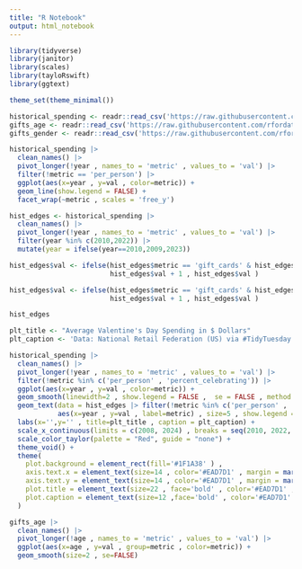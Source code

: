 ```yaml
---
title: "R Notebook"
output: html_notebook
---
```


```r
library(tidyverse)
library(janitor)
library(scales)
library(tayloRswift)
library(ggtext)

theme_set(theme_minimal())
```


```r
historical_spending <- readr::read_csv('https://raw.githubusercontent.com/rfordatascience/tidytuesday/master/data/2024/2024-02-13/historical_spending.csv')
gifts_age <- readr::read_csv('https://raw.githubusercontent.com/rfordatascience/tidytuesday/master/data/2024/2024-02-13/gifts_age.csv')
gifts_gender <- readr::read_csv('https://raw.githubusercontent.com/rfordatascience/tidytuesday/master/data/2024/2024-02-13/gifts_gender.csv')
```


```r
historical_spending |>
  clean_names() |>
  pivot_longer(!year , names_to = 'metric' , values_to = 'val') |>
  filter(!metric == 'per_person') |>
  ggplot(aes(x=year , y=val , color=metric)) +
  geom_line(show.legend = FALSE) +
  facet_wrap(~metric , scales = 'free_y') 
```


```r
hist_edges <- historical_spending |>
  clean_names() |>
  pivot_longer(!year , names_to = 'metric' , values_to = 'val') |>
  filter(year %in% c(2010,2022)) |>
  mutate(year = ifelse(year==2010,2009,2023))

hist_edges$val <- ifelse(hist_edges$metric == 'gift_cards' & hist_edges$year == 2023 , 
                         hist_edges$val + 1 , hist_edges$val )

hist_edges$val <- ifelse(hist_edges$metric == 'gift_cards' & hist_edges$year == 2009 , 
                         hist_edges$val + 1 , hist_edges$val )

hist_edges
```


```r
plt_title <- "Average Valentine's Day Spending in $ Dollars"
plt_caption <- 'Data: National Retail Federation (US) via #TidyTuesday  Plot: Nat Rivera'

historical_spending |>
  clean_names() |>
  pivot_longer(!year , names_to = 'metric' , values_to = 'val') |>
  filter(!metric %in% c('per_person' , 'percent_celebrating')) |>
  ggplot(aes(x=year , y=val , color=metric)) +
  geom_smooth(linewidth=2 , show.legend = FALSE ,  se = FALSE , method = 'loess' , formula = 'y~x') +
  geom_text(data = hist_edges |> filter(!metric %in% c('per_person' , 'percent_celebrating')), 
            aes(x=year , y=val , label=metric) , size=5 , show.legend = FALSE) +
  labs(x='',y='' , title=plt_title , caption = plt_caption) +
  scale_x_continuous(limits = c(2008, 2024) , breaks = seq(2010, 2022, by = 2)) +
  scale_color_taylor(palette = "Red", guide = "none") +
  theme_void() +
  theme(
    plot.background = element_rect(fill='#1F1A38' ) ,
    axis.text.x = element_text(size=14 , color='#EAD7D1' , margin = margin(0,0,10,0)),
    axis.text.y = element_text(size=14 , color='#EAD7D1' , margin = margin(0,0,0,10)),
    plot.title = element_text(size=22 , face='bold' , color='#EAD7D1' , hjust = 0.5 , margin = margin(10,0,0,0)),
    plot.caption = element_text(size=12 ,face='bold' , color='#EAD7D1' , hjust = 0.75) 
  )
```


```r
gifts_age |>
  clean_names() |>
  pivot_longer(!age , names_to = 'metric' , values_to = 'val') |>
  ggplot(aes(x=age , y=val , group=metric , color=metric)) +
  geom_smooth(size=2 , se=FALSE)
```


```r
```


```r
```


